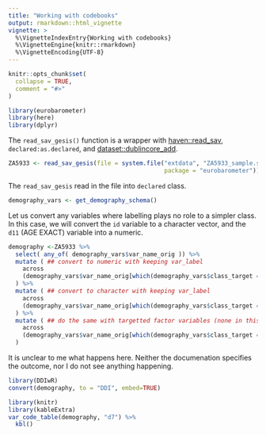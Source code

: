 ```yaml
---
title: "Working with codebooks"
output: rmarkdown::html_vignette
vignette: >
  %\VignetteIndexEntry{Working with codebooks}
  %\VignetteEngine{knitr::rmarkdown}
  %\VignetteEncoding{UTF-8}
---
```



```r
knitr::opts_chunk$set(
  collapse = TRUE,
  comment = "#>"
)
```

```r
library(eurobarometer)
library(here)
library(dplyr)
```


The `read_sav_gesis()` function is a wrapper with [haven::read_sav](https://haven.tidyverse.org/reference/read_spss.html),  `declared:as.declared`, and [dataset::dublincore_add](https://dataset.dataobservatory.eu/reference/dublincore.html).


```r
ZA5933 <- read_sav_gesis(file = system.file("extdata", "ZA5933_sample.sav", 
                                            package = "eurobarometer"))
```

The `read_sav_gesis` read in the file into `declared` class.

```r
demography_vars <- get_demography_schema() 
```

Let us convert any variables where labelling plays no role to a simpler class. In this case, we will convert the `id` variable to a character vector, and the `d11` (AGE EXACT) variable into a numeric.

```r
demography <-ZA5933 %>%
  select( any_of( demography_vars$var_name_orig )) %>%
  mutate ( ## convert to numeric with keeping var_label
    across
    (demography_vars$var_name_orig[which(demography_vars$class_target == "numeric")], as_numeric)
  ) %>%
  mutate ( ## convert to character with keeping var_label
    across
    (demography_vars$var_name_orig[which(demography_vars$class_target == "character")], as.character)
  ) %>%
  mutate ( ## do the same with targetted factor variables (none in this example) 
    across
    (demography_vars$var_name_orig[which(demography_vars$class_target == "factor")], as.factor)
  ) 
```

It is unclear to me what happens here. Neither the documenation specifies the outcome, nor I do not see anything happening.

```r
library(DDIwR)
convert(demography, to = "DDI", embed=TRUE)
```


```r
library(knitr)
library(kableExtra)
var_code_table(demography, "d7") %>%
  kbl()
```

